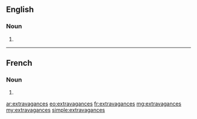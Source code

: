 ==English==

===Noun===
{{head|en|plural}}

# {{plural of|extravagance|lang=en}}

----

==French==

===Noun===
{{head|fr|plural}}

# {{plural of|extravagance|lang=fr}}

[[ar:extravagances]]
[[eo:extravagances]]
[[fr:extravagances]]
[[mg:extravagances]]
[[my:extravagances]]
[[simple:extravagances]]